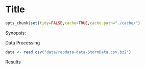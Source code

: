 Title
========================================================
```r
opts_chunk$set(tidy=FALSE,cache=TRUE,cache.path="./cache/")
```
Synopsis:

Data Processing
```r
data <- read.csv("data/repdata-data-StormData.csv.bz2")
```
Results

